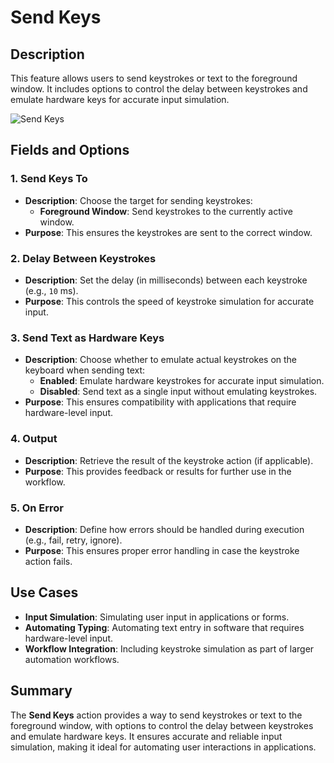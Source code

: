 # Send Keys  

## Description

This feature allows users to send keystrokes or text to the foreground window. It includes options to control the delay between keystrokes and emulate hardware keys for accurate input simulation.  

![Send Keys](../assets/mouse-and-keyboard/send-keys.png)  

## Fields and Options  

### 1. **Send Keys To** 

- **Description**: Choose the target for sending keystrokes:  
  - **Foreground Window**: Send keystrokes to the currently active window.  
- **Purpose**: This ensures the keystrokes are sent to the correct window.  

### 2. **Delay Between Keystrokes** 

- **Description**: Set the delay (in milliseconds) between each keystroke (e.g., `10` ms).  
- **Purpose**: This controls the speed of keystroke simulation for accurate input.  

### 3. **Send Text as Hardware Keys** 

- **Description**: Choose whether to emulate actual keystrokes on the keyboard when sending text:  
  - **Enabled**: Emulate hardware keystrokes for accurate input simulation.  
  - **Disabled**: Send text as a single input without emulating keystrokes.  
- **Purpose**: This ensures compatibility with applications that require hardware-level input.  

### 4. **Output** 

- **Description**: Retrieve the result of the keystroke action (if applicable).  
- **Purpose**: This provides feedback or results for further use in the workflow.  

### 5. **On Error**

- **Description**: Define how errors should be handled during execution (e.g., fail, retry, ignore).  
- **Purpose**: This ensures proper error handling in case the keystroke action fails.

## Use Cases

- **Input Simulation**: Simulating user input in applications or forms.  
- **Automating Typing**: Automating text entry in software that requires hardware-level input.  
- **Workflow Integration**: Including keystroke simulation as part of larger automation workflows.  

## Summary

The **Send Keys** action provides a way to send keystrokes or text to the foreground window, with options to control the delay between keystrokes and emulate hardware keys. It ensures accurate and reliable input simulation, making it ideal for automating user interactions in applications.